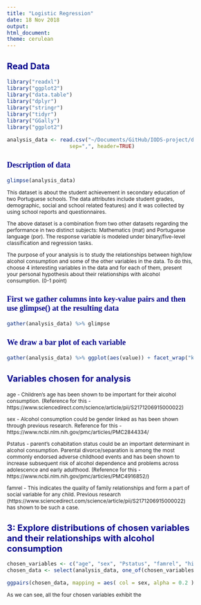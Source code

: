 ```yaml
---
title: "Logistic Regression"
date: 18 Nov 2018
output:
html_document:
theme: cerulean
---
```


<style type="text/css">

body{ /* Normal  */
      font-size: 12px;
  }
td {  /* Table  */
  font-size: 8px;
}
h1.title {
  font-size: 30px;
  color: DarkRed;
}
h1 { /* Header 1 */
  font-size: 22px;
  color: DarkBlue;
}
h2 { /* Header 2 */
    font-size: 20px;
  color: DarkBlue;
}
h3 { /* Header 3 */
  font-size: 18px;
  font-family: "Times New Roman", Times, serif;
  color: DarkBlue;
}
h4 { /* Header 4 */
  font-size: 14px;
  font-family: "Times New Roman", Times, serif;
  color: Black;
}
code.r{ /* Code block */
    font-size: 12px;
}
pre { /* Code block - determines code spacing between lines */
    font-size: 14px;
}
</style>

## Read Data
```r
library("readxl")
library("ggplot2")
library("data.table")
library("dplyr")
library("stringr")
library("tidyr")
library("GGally")
library("ggplot2")

analysis_data <- read.csv("~/Documents/GitHub/IODS-project/data/alc.csv", 
                    sep=",", header=TRUE)
```

### Description of data
```r
glimpse(analysis_data)
```

This dataset is about the student achievement in secondary education of two Portuguese schools. The data attributes include student grades, demographic, social and school related features) and it was collected by using school reports and questionnaires. 

The above dataset is a combination from two other datasets regarding the performance in two distinct subjects: Mathematics (mat) and Portuguese language (por). The response variable is modeled under binary/five-level classification and regression tasks.


The purpose of your analysis is to study the relationships between high/low alcohol consumption and some of the other variables in the data. To do this, choose 4 interesting variables in the data and for each of them, present your personal hypothesis about their relationships with alcohol consumption. (0-1 point)

### First we gather columns into key-value pairs and then use glimpse() at the resulting data
```r
gather(analysis_data) %>% glimpse
```

### We draw a bar plot of each variable
```r
gather(analysis_data) %>% ggplot(aes(value)) + facet_wrap("key", scales = "free") + geom_bar()
```

## Variables chosen for analysis
age - Children's age has been shown to be important for their alcohol consumption. (Reference for this -https://www.sciencedirect.com/science/article/pii/S2171206915000022)

sex - Alcohol consumption could be gender linked as has been shown through previous research. Reference for this - https://www.ncbi.nlm.nih.gov/pmc/articles/PMC2844334/

Pstatus - parent's cohabitation status could be an important determinant in alcohol consumption. Parental divorce/separation is among the most commonly endorsed adverse childhood events and has been shown to increase subsequent risk of alcohol dependence and problems across adolescence and early adulthood. (Reference for this - https://www.ncbi.nlm.nih.gov/pmc/articles/PMC4916852/)

famrel - This indicates the quality of family relationships and form a part of social variable for any child. Previous research (https://www.sciencedirect.com/science/article/pii/S2171206915000022) has shown to be such a case.

## 3: Explore distributions of chosen variables and their relationships with alcohol consumption
```r
chosen_variables <- c("age", "sex", "Pstatus", "famrel", "high_use")
chosen_data <- select(analysis_data, one_of(chosen_variables))

ggpairs(chosen_data, mapping = aes( col = sex, alpha = 0.2 ), lower = list(combo = wrap("facethist", bins = 20)))
```

As we can see, all the four chosen variables exhibit the 